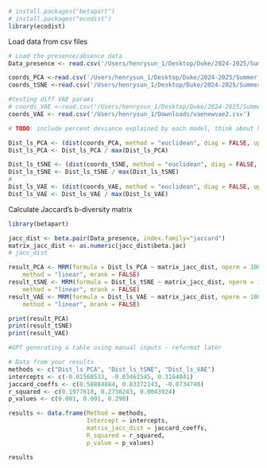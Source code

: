 ```r
# install.packages("betapart")
# install.packages("ecodist")
library(ecodist)
```

Load data from csv files
```r
# Load the presence/absence data
Data_presence <- read.csv('/Users/henrysun_1/Desktop/Duke/2024-2025/Summer 2024/fishics/dim-reduction/presence_absence_data.csv')

coords_PCA <-read.csv('/Users/henrysun_1/Desktop/Duke/2024-2025/Summer 2024/fishics/dim-reduction/pca_latent_space.csv')
coords_tSNE <-read.csv('/Users/henrysun_1/Desktop/Duke/2024-2025/Summer 2024/fishics/dim-reduction/tsne_latent_space.csv')

#testing diff VAE params
# coords_VAE <-read.csv('/Users/henrysun_1/Desktop/Duke/2024-2025/Summer 2024/fishics/dim-reduction/vae_latent_space_info.csv')
coords_VAE <- read.csv('/Users/henrysun_1/Downloads/vaenewvae2.csv')

```


```r

# TODO: include percent deviance explained by each model, think about how to test parameter sensitivity

Dist_ls_PCA <- (dist(coords_PCA, method = "euclidean", diag = FALSE, upper = TRUE, p = 2))
Dist_ls_PCA <- Dist_ls_PCA / max(Dist_ls_PCA)

Dist_ls_tSNE <- (dist(coords_tSNE, method = "euclidean", diag = FALSE, upper = TRUE, p = 2))
Dist_ls_tSNE <- Dist_ls_tSNE / max(Dist_ls_tSNE)
# 
Dist_ls_VAE <- (dist(coords_VAE, method = "euclidean", diag = FALSE, upper = TRUE, p = 2))
Dist_ls_VAE <- Dist_ls_VAE / max(Dist_ls_VAE)

```


Calculate Jaccard's b-diversity matrix

```r
library(betapart)

jacc_dist <- beta.pair(Data_presence, index.family="jaccard")
matrix_jacc_dist <- as.numeric(jacc_dist$beta.jac)
# jacc_dist

```


```r
result_PCA <- MRM(formula = Dist_ls_PCA ~ matrix_jacc_dist, nperm = 1000,
    method = "linear", mrank = FALSE)
result_tSNE <- MRM(formula = Dist_ls_tSNE ~ matrix_jacc_dist, nperm = 1000,
    method = "linear", mrank = FALSE)
result_VAE <- MRM(formula = Dist_ls_VAE ~ matrix_jacc_dist, nperm = 1000,
    method = "linear", mrank = FALSE)

print(result_PCA)
print(result_tSNE)
print(result_VAE)
```

```r
#GPT generating a table using manual inputs - reformat later

# Data from your results
methods <- c("Dist_ls_PCA", "Dist_ls_tSNE", "Dist_ls_VAE")
intercepts <- c(-0.01568533, -0.03461545, 0.3164841)
jaccard_coeffs <- c(0.58884884, 0.83372143, -0.0734740)
r_squared <- c(0.1977618, 0.2738243, 0.0043924)
p_values <- c(0.001, 0.001, 0.290)

results <- data.frame(Method = methods,
                      Intercept = intercepts,
                      matrix_jacc_dist = jaccard_coeffs,
                      R_squared = r_squared,
                      p_value = p_values)

results

```

